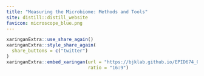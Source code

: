 ```yaml
---
title: "Measuring the Microbiome: Methods and Tools"
site: distill::distill_website
favicon: microscope_blue.png
---
```


```r

xaringanExtra::use_share_again()
xaringanExtra::style_share_again(
  share_buttons = c("twitter")
)
xaringanExtra::embed_xaringan(url = "https://bjklab.github.io/EPID674_001_intro-to-microbiome-data/lecture_welcome-to-EPID674.html",
                              ratio = "16:9")



```

